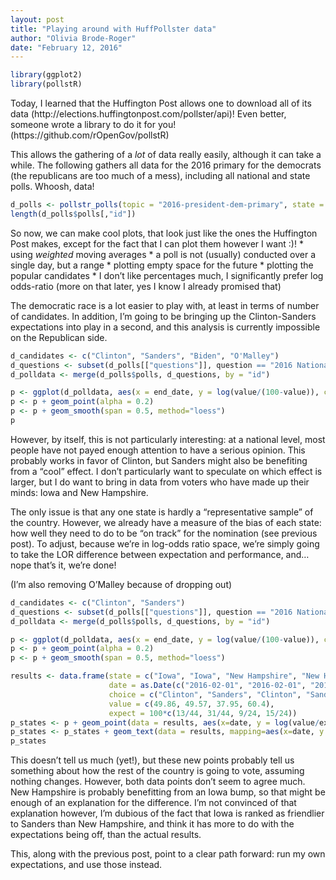 ```yaml
---
layout: post
title: "Playing around with HuffPollster data"
author: "Olivia Brode-Roger"
date: "February 12, 2016"
---
```


```r
library(ggplot2)
library(pollstR)
```

Today, I learned that the Huffington Post allows one to download all of its data (http://elections.huffingtonpost.com/pollster/api)!
Even better, someone wrote a library to do it for you! (https://github.com/rOpenGov/pollstR)

This allows the gathering of a *lot* of data really easily, although it can take a while.
The following gathers all data for the 2016 primary for the democrats (the republicans are too much of a mess), including all national and state polls.
Whoosh, data!
```r
d_polls <- pollstr_polls(topic = "2016-president-dem-primary", state = "US", max_pages=500)
length(d_polls$polls[,"id"])
```

So now, we can make cool plots, that look just like the ones the Huffington Post makes, except for the fact that I can plot them however I want :)!
* using *weighted* moving averages
* a poll is not (usually) conducted over a single day, but a range
* plotting empty space for the future
* plotting the popular candidates
* I don't like percentages much, I significantly prefer log odds-ratio (more on that later, yes I know I already promised that)

The democratic race is a lot easier to play with, at least in terms of number of candidates.
In addition, I'm going to be bringing up the Clinton-Sanders expectations into play in a second, and this analysis is currently impossible on the Republican side.
```r
d_candidates <- c("Clinton", "Sanders", "Biden", "O'Malley")
d_questions <- subset(d_polls[["questions"]], question == "2016 National Democratic Primary" & choice %in% d_candidates & value > 0)
d_polldata <- merge(d_polls$polls, d_questions, by = "id")

p <- ggplot(d_polldata, aes(x = end_date, y = log(value/(100-value)), color = choice)) + xlim(as.Date(c("2015-01-01", "2016-11-05")))
p <- p + geom_point(alpha = 0.2)
p <- p + geom_smooth(span = 0.5, method="loess")
p
```

However, by itself, this is not particularly interesting: at a national level, most people have not payed enough attention to have a serious opinion.
This probably works in favor of Clinton, but Sanders might also be benefiting from a "cool" effect.
I don't particularly want to speculate on which effect is larger, but I do want to bring in data from voters who have made up their minds: Iowa and New Hampshire.

The only issue is that any one state is hardly a "representative sample" of the country.
However, we already have a measure of the bias of each state: how well they need to do to be "on track" for the nomination (see previous post).
To adjust, because we're in log-odds ratio space, we're simply going to take the LOR difference between expectation and performance, and... nope that's it, we're done!

(I'm also removing O'Malley because of dropping out)
```r
d_candidates <- c("Clinton", "Sanders")
d_questions <- subset(d_polls[["questions"]], question == "2016 National Democratic Primary" & choice %in% d_candidates & value > 0)
d_polldata <- merge(d_polls$polls, d_questions, by = "id")

p <- ggplot(d_polldata, aes(x = end_date, y = log(value/(100-value)), color = choice)) + xlim(as.Date(c("2016-01-01", "2016-11-05"))) + ylim(c(-1,1))
p <- p + geom_point(alpha = 0.2)
p <- p + geom_smooth(span = 0.5, method="loess")
```

```r
results <- data.frame(state = c("Iowa", "Iowa", "New Hampshire", "New Hampshire"),
                      date = as.Date(c("2016-02-01", "2016-02-01", "2016-02-09", "2016-02-09")),
                      choice = c("Clinton", "Sanders", "Clinton", "Sanders"),
                      value = c(49.86, 49.57, 37.95, 60.4),
                      expect = 100*c(13/44, 31/44, 9/24, 15/24))
p_states <- p + geom_point(data = results, aes(x=date, y = log(value/expect), color = choice, label=state), shape=18, size=5, alpha=0.7)
p_states <- p_states + geom_text(data = results, mapping=aes(x=date, y = log(value/expect), color = choice, label=state), hjust=-0.2)
p_states
```

This doesn't tell us much (yet!), but these new points probably tell us something about how the rest of the country is going to vote, assuming nothing changes.
However, both data points don't seem to agree much.
New Hampshire is probably benefitting from an Iowa bump, so that might be enough of an explanation for the difference.
I'm not convinced of that explanation however, I'm dubious of the fact that Iowa is ranked as friendlier to Sanders than New Hampshire, and think it has more to do with the expectations being off, than the actual results.

This, along with the previous post, point to a clear path forward: run my own expectations, and use those instead.